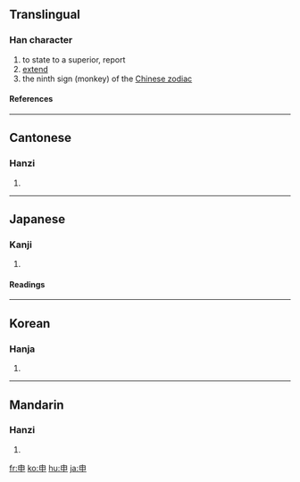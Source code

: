 ==Translingual==
===Han character===
{{Han char|rn=102|rad=田|as=00|sn=5|four=5000<sub>6</sub>|canj=中田中 (LWL)}}
# to state to a superior, report
# [[extend]]
# the ninth sign (monkey) of the [[Wikipedia:Chinese zodiac|Chinese zodiac]]
====References====
{{Han ref|kx=0758.040|dkj=21726|dj=1168.010|hdz=42526.010|uh=7533|ud=30003|bh=A5D3|bd=42451}}

----
==Cantonese==
===Hanzi===
{{yue-hanzi|jyut=|y=san1}}
# {{defn|Cantonese}}

----
==Japanese==
===Kanji===
{{ja-kanji|grade=3|rs=田00}}
# {{defn|Japanese}} 
====Readings====
{{ja-readings|on=[[しん]] (shin)|kun=[[もうす]] (mousu), [[のびる]] (nobiru), [[さる]] (saru)|nanori=}}

----
==Korean==
===Hanja===
{{ko-hanja|hangeul=신|eumhun=|rv=sin|mr=sin|y=sin}}
# {{defn|Korean}}

----
==Mandarin==
===Hanzi===
{{cmn-hanzi|pin=[[shēn]] ([[shen1]])|wg=shen<sup>1</sup>}}
# {{defn|Mandarin}}

[[fr:申]]
[[ko:申]]
[[hu:申]]
[[ja:申]]